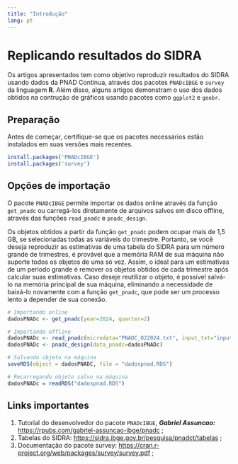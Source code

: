 ---
title: "Introdução"
lang: pt
---

# Replicando resultados do SIDRA

Os artigos apresentados tem como objetivo reproduzir resultados do SIDRA usando dados da PNAD Contínua, através dos pacotes `PNADcIBGE` e `survey` da linguagem **R**. Além disso, alguns artigos demonstram o uso dos dados obtidos na contrução de gráficos usando pacotes como `ggplot2` e `geobr`.

## Preparação

Antes de começar, certifique-se que os pacotes necessários estão instalados em suas versões mais recentes.

```{r instalacao, eval=F}
install.packages('PNADcIBGE') 
install.packages('survey')
```

## Opções de importação

O pacote `PNADcIBGE` permite importar os dados online através da função `get_pnadc` ou carregá-los diretamente de arquivos salvos em disco offline, através das funções `read_pnadc` e `pnadc_design`.

Os objetos obtidos a partir da função `get_pnadc` podem ocupar mais de 1,5 GB, se selecionadas todas as variáveis do trimestre. Portanto, se você deseja reproduzir as estimativas de uma tabela do SIDRA para um número grande de trimestres, é provável que a memória RAM de sua máquina não suporte todos os objetos de uma só vez. Assim, o ideal para um estimativas de um período grande é remover os objetos obtidos de cada trimestre após calcular suas estimativas. Caso deseje reutilizar o objeto, é possível salvá-lo na memória principal de sua máquina, eliminando a necessidade de baixá-lo novamente com a função `get_pnadc`, que pode ser um processo lento a depender de sua conexão.

```{r importacao, eval=F}
# Importando online
dadosPNADc <- get_pnadc(year=2024, quarter=2)

# Importando offline
dadosPNADc <- read_pnadc(microdata="PNADC_022024.txt", input_txt="input_PNADC_trimestral.txt")
dadosPNADc <- pnadc_design(data_pnadc=dadosPNADc)

# Salvando objeto na máquina
saveRDS(object = dadosPNADC, file = "dadospnad.RDS")

# Recarregando objeto salvo na máquina
dadosPNADc = readRDS("dadospnad.RDS")
```

## Links importantes

1.  Tutorial do desenvolvedor do pacote `PNADcIBGE`, ***Gabriel Assuncao:*** <https://rpubs.com/gabriel-assuncao-ibge/pnadc> ;
2.  Tabelas do SIDRA: <https://sidra.ibge.gov.br/pesquisa/pnadct/tabelas> ;
3.  Documentação do pacote survey: <https://cran.r-project.org/web/packages/survey/survey.pdf> ;
